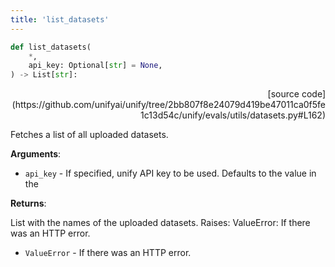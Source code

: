 ```yaml
---
title: 'list_datasets'
---
```


```python
def list_datasets(
    *,
    api_key: Optional[str] = None,
) -> List[str]:
```

<p align="right">[source code](https://github.com/unifyai/unify/tree/2bb807f8e24079d419be47011ca0f5fe1c13d54c/unify/evals/utils/datasets.py#L162)</p>

Fetches a list of all uploaded datasets.

**Arguments**:

- `api_key` - If specified, unify API key to be used. Defaults to the value in the



**Returns**:

List with the names of the uploaded datasets.
Raises:
ValueError: If there was an HTTP error.
- `ValueError` - If there was an HTTP error.